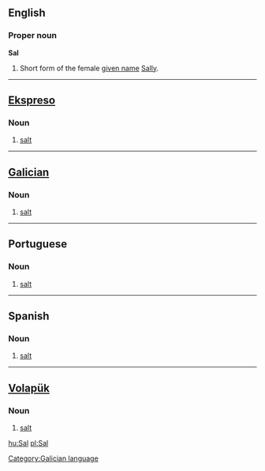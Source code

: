==English==
===Proper noun===
'''Sal'''

#Short form of the female [[given name]] [[Sally]].

----
==[[Ekspreso]]==
===Noun=== 
#[[salt]]

----
==[[Galician]]==
===Noun=== 
#[[salt]]
[[Category:Galician language]]
----
==Portuguese==
===Noun=== 
#[[salt]]

----
==Spanish==
===Noun=== 
#[[salt]]

----
==[[Volapük]]== 
===Noun=== 
#[[salt]]

[[hu:Sal]]
[[pl:Sal]]